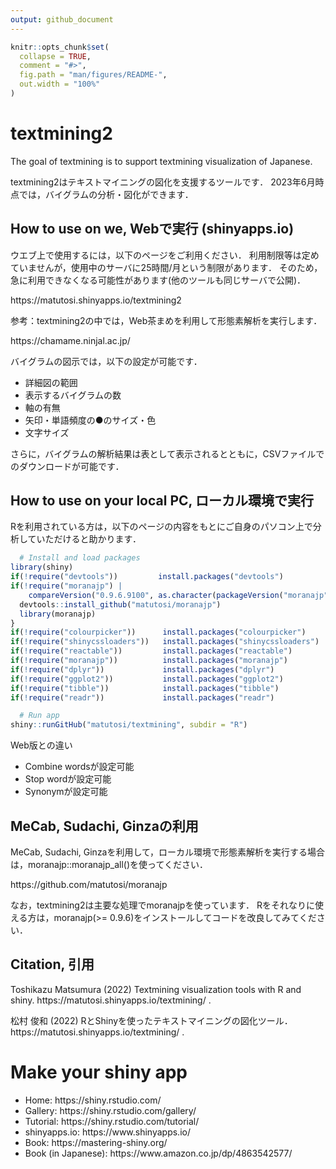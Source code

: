 ```yaml
---
output: github_document
---
```


```r
knitr::opts_chunk$set(
  collapse = TRUE,
  comment = "#>",
  fig.path = "man/figures/README-",
  out.width = "100%"
)
```

# textmining2

The goal of textmining is to support textmining visualization of Japanese.

textmining2はテキストマイニングの図化を支援するツールです．
2023年6月時点では，バイグラムの分析・図化ができます．

## How to use on we, Webで実行 (shinyapps.io)

ウエブ上で使用するには，以下のページをご利用ください．
利用制限等は定めていませんが，使用中のサーバに25時間/月という制限があります．
そのため，急に利用できなくなる可能性があります(他のツールも同じサーバで公開)．

https://matutosi.shinyapps.io/textmining2

参考：textmining2の中では，Web茶まめを利用して形態素解析を実行します．

https://chamame.ninjal.ac.jp/

バイグラムの図示では，以下の設定が可能です．

* 詳細図の範囲   
* 表示するバイグラムの数   
* 軸の有無   
* 矢印・単語頻度の●のサイズ・色   
* 文字サイズ   

さらに，バイグラムの解析結果は表として表示されるとともに，CSVファイルでのダウンロードが可能です．


## How to use on your local PC, ローカル環境で実行

Rを利用されている方は，以下のページの内容をもとにご自身のパソコン上で分析していただけると助かります．

```r
  # Install and load packages
library(shiny)
if(!require("devtools"))         install.packages("devtools")
if(!require("moranajp") |
    compareVersion("0.9.6.9100", as.character(packageVersion("moranajp"))) > 0){
  devtools::install_github("matutosi/moranajp")
  library(moranajp)
}
if(!require("colourpicker"))      install.packages("colourpicker")
if(!require("shinycssloaders"))   install.packages("shinycssloaders")
if(!require("reactable"))         install.packages("reactable")
if(!require("moranajp"))          install.packages("moranajp")
if(!require("dplyr"))             install.packages("dplyr")
if(!require("ggplot2"))           install.packages("ggplot2")
if(!require("tibble"))            install.packages("tibble")
if(!require("readr"))             install.packages("readr")

  # Run app
shiny::runGitHub("matutosi/textmining", subdir = "R")
```

Web版との違い

* Combine wordsが設定可能   
* Stop wordが設定可能   
* Synonymが設定可能   

## MeCab, Sudachi, Ginzaの利用

MeCab, Sudachi, Ginzaを利用して，ローカル環境で形態素解析を実行する場合は，moranajp::moranajp_all()を使ってください．

https://github.com/matutosi/moranajp

なお，textmining2は主要な処理でmoranajpを使っています．
Rをそれなりに使える方は，moranajp(>= 0.9.6)をインストールしてコードを改良してみてください．


## Citation, 引用

Toshikazu Matsumura (2022) Textmining visualization tools with R and shiny.  https://matutosi.shinyapps.io/textmining/ .

松村 俊和 (2022) RとShinyを使ったテキストマイニングの図化ツール．https://matutosi.shinyapps.io/textmining/ .

# Make your shiny app

* Home: https://shiny.rstudio.com/
* Gallery: https://shiny.rstudio.com/gallery/
* Tutorial: https://shiny.rstudio.com/tutorial/
* shinyapps.io: https://www.shinyapps.io/
* Book: https://mastering-shiny.org/
* Book (in Japanese): https://www.amazon.co.jp/dp/4863542577/
